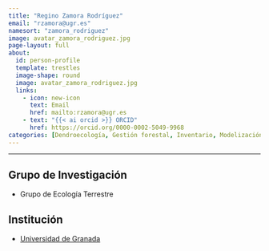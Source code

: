 ```yaml
---
title: "Regino Zamora Rodríguez"
email: "rzamora@ugr.es"  
namesort: "zamora_rodriguez"
image: avatar_zamora_rodriguez.jpg
page-layout: full
about: 
  id: person-profile
  template: trestles
  image-shape: round
  image: avatar_zamora_rodriguez.jpg
  links:
    - icon: new-icon
      text: Email
      href: mailto:rzamora@ugr.es
    - text: "{{< ai orcid >}} ORCID"
      href: https://orcid.org/0000-0002-5049-9968
categories: [Dendroecología, Gestión forestal, Inventario, Modelización, Monitorización]
---
```

 
<hr>

:::{#person-profile}

## Grupo de Investigación
- Grupo de Ecología Terrestre

## Institución
- [Universidad de Granada](https://www.ugr.es/)

:::
